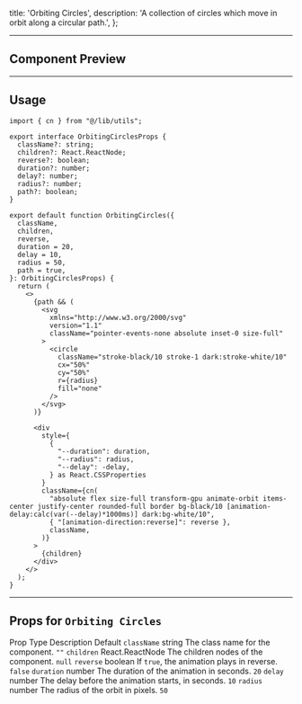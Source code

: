 

  title: 'Orbiting Circles',
  description:
    'A collection of circles which move in orbit along a circular path.',
};

---

## Component Preview


<ComponentCodePreview name="orbitingcircles" hasReTrigger isFitheight />

---

## Usage


```tsx orbitingcircles.tsx
import { cn } from "@/lib/utils";

export interface OrbitingCirclesProps {
  className?: string;
  children?: React.ReactNode;
  reverse?: boolean;
  duration?: number;
  delay?: number;
  radius?: number;
  path?: boolean;
}

export default function OrbitingCircles({
  className,
  children,
  reverse,
  duration = 20,
  delay = 10,
  radius = 50,
  path = true,
}: OrbitingCirclesProps) {
  return (
    <>
      {path && (
        <svg
          xmlns="http://www.w3.org/2000/svg"
          version="1.1"
          className="pointer-events-none absolute inset-0 size-full"
        >
          <circle
            className="stroke-black/10 stroke-1 dark:stroke-white/10"
            cx="50%"
            cy="50%"
            r={radius}
            fill="none"
          />
        </svg>
      )}

      <div
        style={
          {
            "--duration": duration,
            "--radius": radius,
            "--delay": -delay,
          } as React.CSSProperties
        }
        className={cn(
          "absolute flex size-full transform-gpu animate-orbit items-center justify-center rounded-full border bg-black/10 [animation-delay:calc(var(--delay)*1000ms)] dark:bg-white/10",
          { "[animation-direction:reverse]": reverse },
          className,
        )}
      >
        {children}
      </div>
    </>
  );
}

```

---

## Props for `Orbiting Circles`

<div className="rounded-lg border bg-background">
  <Table className="border-collapse">
    <TableHeader>
      <TableRow className="hover:bg-transparent">
        <TableHead className="w-[150px] border-r last:border-r-0">Prop</TableHead>
        <TableHead className="w-[150px] border-r last:border-r-0">Type</TableHead>
        <TableHead className="border-r last:border-r-0">Description</TableHead>
        <TableHead className="text-right">Default</TableHead>
      </TableRow>
    </TableHeader>
    <TableBody>
      <TableRow>
        <TableCell className="border-r last:border-r-0">
          <code className="rounded bg-muted px-1 py-0.5">className</code>
        </TableCell>
        <TableCell className="border-r last:border-r-0">
          <Badge variant="secondary" className="font-mono text-xs">string</Badge>
        </TableCell>
        <TableCell className="border-r last:border-r-0">
          The class name for the component.
        </TableCell>
        <TableCell className="text-right">
          <code className="rounded bg-muted px-1 py-0.5">""</code>
        </TableCell>
      </TableRow>
      <TableRow>
        <TableCell className="border-r last:border-r-0">
          <code className="rounded bg-muted px-1 py-0.5">children</code>
        </TableCell>
        <TableCell className="border-r last:border-r-0">
          <Badge variant="secondary" className="font-mono text-xs">React.ReactNode</Badge>
        </TableCell>
        <TableCell className="border-r last:border-r-0">
          The children nodes of the component.
        </TableCell>
        <TableCell className="text-right">
          <code className="rounded bg-muted px-1 py-0.5">null</code>
        </TableCell>
      </TableRow>
      <TableRow>
        <TableCell className="border-r last:border-r-0">
          <code className="rounded bg-muted px-1 py-0.5">reverse</code>
        </TableCell>
        <TableCell className="border-r last:border-r-0">
          <Badge variant="secondary" className="font-mono text-xs">boolean</Badge>
        </TableCell>
        <TableCell className="border-r last:border-r-0">
          If <code>true</code>, the animation plays in reverse.
        </TableCell>
        <TableCell className="text-right">
          <code className="rounded bg-muted px-1 py-0.5">false</code>
        </TableCell>
      </TableRow>
      <TableRow>
        <TableCell className="border-r last:border-r-0">
          <code className="rounded bg-muted px-1 py-0.5">duration</code>
        </TableCell>
        <TableCell className="border-r last:border-r-0">
          <Badge variant="secondary" className="font-mono text-xs">number</Badge>
        </TableCell>
        <TableCell className="border-r last:border-r-0">
          The duration of the animation in seconds.
        </TableCell>
        <TableCell className="text-right">
          <code className="rounded bg-muted px-1 py-0.5">20</code>
        </TableCell>
      </TableRow>
      <TableRow>
        <TableCell className="border-r last:border-r-0">
          <code className="rounded bg-muted px-1 py-0.5">delay</code>
        </TableCell>
        <TableCell className="border-r last:border-r-0">
          <Badge variant="secondary" className="font-mono text-xs">number</Badge>
        </TableCell>
        <TableCell className="border-r last:border-r-0">
          The delay before the animation starts, in seconds.
        </TableCell>
        <TableCell className="text-right">
          <code className="rounded bg-muted px-1 py-0.5">10</code>
        </TableCell>
      </TableRow>
      <TableRow>
        <TableCell className="border-r last:border-r-0">
          <code className="rounded bg-muted px-1 py-0.5">radius</code>
        </TableCell>
        <TableCell className="border-r last:border-r-0">
          <Badge variant="secondary" className="font-mono text-xs">number</Badge>
        </TableCell>
        <TableCell className="border-r last:border-r-0">
          The radius of the orbit in pixels.
        </TableCell>
        <TableCell className="text-right">
          <code className="rounded bg-muted px-1 py-0.5">50</code>
        </TableCell>
      </TableRow>
    </TableBody>
  </Table>
</div>
